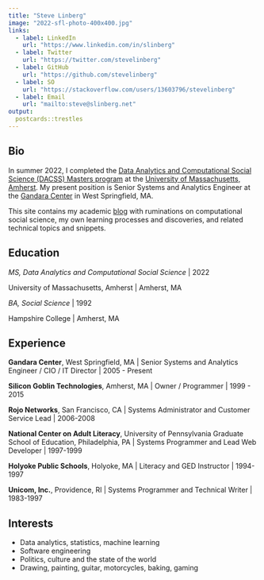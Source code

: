 ```yaml
---
title: "Steve Linberg"
image: "2022-sfl-photo-400x400.jpg"
links:
  - label: LinkedIn
    url: "https://www.linkedin.com/in/slinberg"
  - label: Twitter
    url: "https://twitter.com/stevelinberg"
  - label: GitHub
    url: "https://github.com/stevelinberg"
  - label: SO
    url: "https://stackoverflow.com/users/13603796/stevelinberg"
  - label: Email
    url: "mailto:steve@slinberg.net"
output:
  postcards::trestles
---
```

 
## Bio

In summer 2022, I completed the [Data Analytics and Computational Social Science (DACSS) Masters program](https://www.umass.edu/sbs/data-analytics-and-computational-social-science-program) at the [University of Massachusetts, Amherst](https://umass.edu). My present position is Senior Systems and Analytics Engineer at the [Gandara Center](https://www.gandaracenter.org/) in West Springfield, MA.

This site contains my academic [blog](index.html) with ruminations on computational social science, my own learning processes and discoveries, and related technical topics and snippets. 

## Education

*MS, Data Analytics and Computational Social Science* | 2022

University of Massachusetts, Amherst | Amherst, MA

*BA, Social Science* | 1992

Hampshire College | Amherst, MA

## Experience

**Gandara Center**, West Springfield, MA | Senior Systems and Analytics Engineer / CIO / IT Director | 2005 - Present

**Silicon Goblin Technologies**, Amherst, MA | Owner / Programmer | 1999 - 2015

**Rojo Networks**, San Francisco, CA | Systems Administrator and Customer Service Lead | 2006-2008

**National Center on Adult Literacy**, University of Pennsylvania Graduate School of Education, Philadelphia, PA | Systems Programmer and Lead Web Developer | 1997-1999

**Holyoke Public Schools**, Holyoke, MA | Literacy and GED Instructor | 1994-1997

**Unicom, Inc.**, Providence, RI | Systems Programmer and Technical Writer | 1983-1997

## Interests

- Data analytics, statistics, machine learning
- Software engineering
- Politics, culture and the state of the world
- Drawing, painting, guitar, motorcycles, baking, gaming
